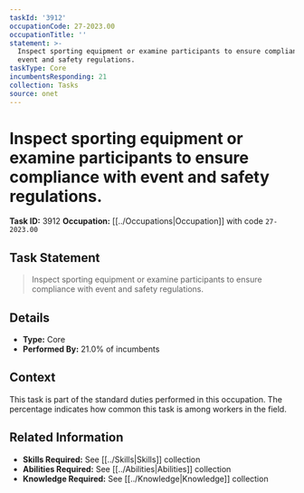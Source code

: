 ```yaml
---
taskId: '3912'
occupationCode: 27-2023.00
occupationTitle: ''
statement: >-
  Inspect sporting equipment or examine participants to ensure compliance with
  event and safety regulations.
taskType: Core
incumbentsResponding: 21
collection: Tasks
source: onet
---
```

# Inspect sporting equipment or examine participants to ensure compliance with event and safety regulations.

**Task ID:** 3912
**Occupation:** [[../Occupations|Occupation]] with code `27-2023.00`

## Task Statement

> Inspect sporting equipment or examine participants to ensure compliance with event and safety regulations.

## Details

- **Type:** Core
- **Performed By:** 21.0% of incumbents

## Context

This task is part of the standard duties performed in this occupation. The percentage indicates how common this task is among workers in the field.

## Related Information

- **Skills Required:** See [[../Skills|Skills]] collection
- **Abilities Required:** See [[../Abilities|Abilities]] collection
- **Knowledge Required:** See [[../Knowledge|Knowledge]] collection
